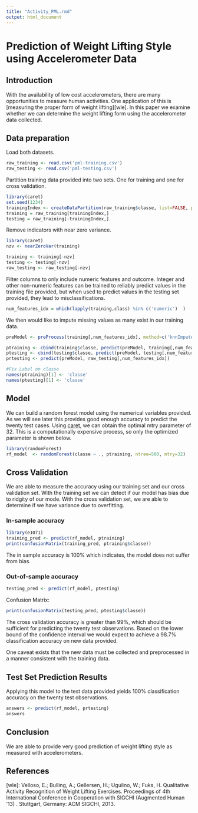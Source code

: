 ```yaml
---
title: "Activity_PML.rmd"
output: html_document
---
```

Prediction of Weight Lifting Style using Accelerometer Data
========================================================

## Introduction

With the availability of low cost accelerometers, there are many opportunities to measure human activities. One application of this is [measuring the proper form of weight lifting][wle]. In this paper we examine whether we can determine the weight lifting form using the accelerometer data collected.


## Data preparation

Load both datasets.
```r
raw_training <- read.csv('pml-training.csv')
raw_testing <- read.csv('pml-testing.csv')
```

Partition training data provided into two sets. One for training and one for cross validation.

```r
library(caret)
set.seed(1234)
trainingIndex <- createDataPartition(raw_training$classe, list=FALSE, p=.9)
training = raw_training[trainingIndex,]
testing = raw_training[-trainingIndex,]
```

Remove indicators with near zero variance.
```r
library(caret)
nzv <- nearZeroVar(training)

training <- training[-nzv]
testing <- testing[-nzv]
raw_testing <- raw_testing[-nzv]
```


Filter columns to only include numeric features and outcome. Integer and other non-numeric features can be trained to reliably predict values in the training file provided, but when used to predict values in the testing set provided, they lead to misclassifications.
```r
num_features_idx = which(lapply(training,class) %in% c('numeric')  )
```

We then would like to impute missing values as many exist in our training data.

```r
preModel <- preProcess(training[,num_features_idx], method=c('knnImpute'))

ptraining <- cbind(training$classe, predict(preModel, training[,num_features_idx]))
ptesting <- cbind(testing$classe, predict(preModel, testing[,num_features_idx]))
prtesting <- predict(preModel, raw_testing[,num_features_idx])

#Fix Label on classe
names(ptraining)[1] <- 'classe'
names(ptesting)[1] <- 'classe'
```

## Model

We can build a random forest model using the numerical variables provided. As we will see later this provides good enough accuracy to predict the twenty test cases. Using [caret][caret], we can obtain the optimal mtry parameter of 32. This is a computationally expensive process, so only the optimized parameter is shown below.

```r
library(randomForest)
rf_model  <- randomForest(classe ~ ., ptraining, ntree=500, mtry=32)
```

## Cross Validation

We are able to measure the accuracy using our training set and our cross validation set. With the training set we can detect if our model has bias due to ridgity of our mode. With the cross validation set, we are able to determine if we have variance due to overfitting.

### In-sample accuracy
```r
library(e1071)
training_pred <- predict(rf_model, ptraining) 
print(confusionMatrix(training_pred, ptraining$classe))
```
The in sample accuracy is 100% which indicates, the model does not suffer from bias.

### Out-of-sample accuracy
```r
testing_pred <- predict(rf_model, ptesting) 
```

Confusion Matrix: 
```r
print(confusionMatrix(testing_pred, ptesting$classe))
```

The cross validation accuracy is greater than 99%, which should be sufficient for predicting the twenty test observations. Based on the lower bound of the confidence interval we would expect to achieve a 98.7% classification accuracy on new data provided. 

One caveat exists that the new data must be collected and preprocessed in a manner consistent with the training data.

## Test Set Prediction Results

Applying this model to the test data provided yields 100% classification accuracy on the twenty test observations.
```r
answers <- predict(rf_model, prtesting) 
answers
```

## Conclusion
We are able to provide very good prediction of weight lifting style as measured with accelerometers.

## References

[wle]: Velloso, E.; Bulling, A.; Gellersen, H.; Ugulino, W.; Fuks, H. Qualitative Activity Recognition of Weight Lifting Exercises. Proceedings of 4th International Conference in Cooperation with SIGCHI (Augmented Human '13) . Stuttgart, Germany: ACM SIGCHI, 2013.

[caret]: Max Kuhn. Contributions from Jed Wing, Steve Weston, Andre Williams, Chris Keefer, Allan Engelhardt, Tony Cooper, Zachary Mayer and the R Core Team. Caret package.